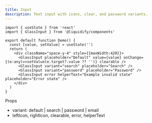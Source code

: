 ```yaml
---
title: Input
description: Text input with icons, clear, and password variants.
---
```


```tsx live
import { useState } from 'react'
import { GlassInput } from '@liquidify/components'

export default function Demo() {
  const [value, setValue] = useState('')
  return (
    <div className="space-y-4" style={{maxWidth:420}}>
      <GlassInput placeholder="Default" value={value} onChange={(e:any)=>setValue(e.target?.value ?? '')} clearable />
      <GlassInput variant="search" placeholder="Search" />
      <GlassInput variant="password" placeholder="Password" />
      <GlassInput error helperText="Example invalid state" placeholder="Error state" />
    </div>
  )
}
```

Props
- variant: default | search | password | email
- leftIcon, rightIcon, clearable, error, helperText

